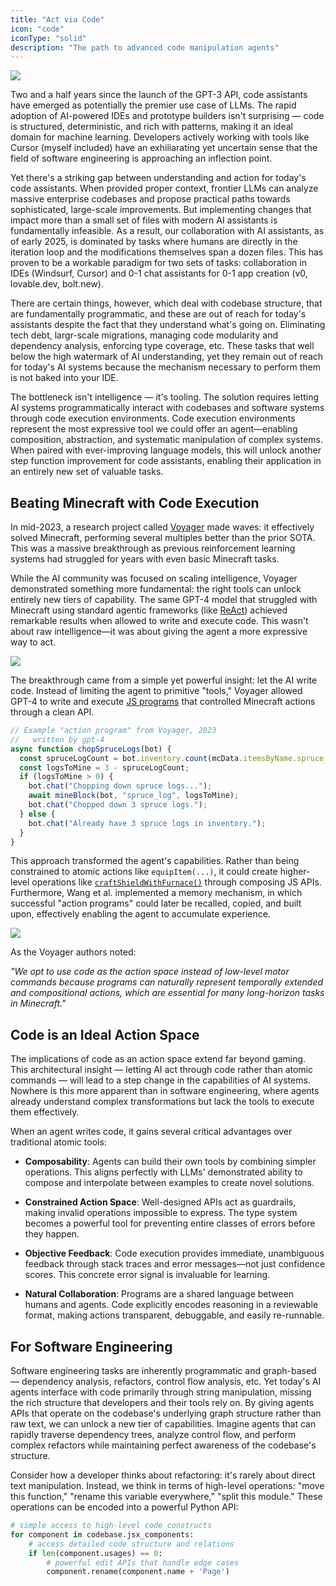 ```yaml
---
title: "Act via Code"
icon: "code"
iconType: "solid"
description: "The path to advanced code manipulation agents"
---
```


<Frame caption="Voyager (2023) solved agentic tasks with code execution">
  <img src="/images/mine-amethyst.png" />
</Frame>


Two and a half years since the launch of the GPT-3 API, code assistants have emerged as potentially the premier use case of LLMs. The rapid adoption of AI-powered IDEs and prototype builders isn't surprising — code is structured, deterministic, and rich with patterns, making it an ideal domain for machine learning. Developers actively working with tools like Cursor (myself included) have an exhiliarating yet uncertain sense that the field of software engineering is approaching an inflection point.

Yet there's a striking gap between understanding and action for today's code assistants. When provided proper context, frontier LLMs can analyze massive enterprise codebases and propose practical paths towards sophisticated, large-scale improvements. But implementing changes that impact more than a small set of files with modern AI assistants is fundamentally infeasible. As a result, our collaboration with AI assistants, as of early 2025, is dominated by tasks where humans are directly in the iteration loop and the modifications themselves span a dozen files. This has proven to be a workable paradigm for two sets of tasks: collaboration in IDEs (Windsurf, Cursor) and 0-1 chat assistants for 0-1 app creation (v0, lovable.dev, bolt.new).

There are certain things, however, which deal with codebase structure, that are fundamentally programmatic, and these are out of reach for today's assistants despite the fact that they understand what's going on. Eliminating tech debt, largr-scale migrations, managing code modularity and dependency analysis, enforcing type coverage, etc. These tasks that well below the high watermark of AI understanding, yet they remain out of reach for today's AI systems because the mechanism necessary to perform them is not baked into your IDE. 

The bottleneck isn't intelligence — it's tooling. The solution requires letting AI systems programmatically interact with codebases and software systems through code execution environments. Code execution environments represent the most expressive tool we could offer an agent—enabling composition, abstraction, and systematic manipulation of complex systems. When paired with ever-improving language models, this will unlock another step function improvement for code assistants, enabling their application in an entirely new set of valuable tasks.

## Beating Minecraft with Code Execution

In mid-2023, a research project called [Voyager](https://voyager.minedojo.org) made waves: it effectively solved Minecraft, performing several multiples better than the prior SOTA. This was a massive breakthrough as previous reinforcement learning systems had struggled for years with even basic Minecraft tasks.

While the AI community was focused on scaling intelligence, Voyager demonstrated something more fundamental: the right tools can unlock entirely new tiers of capability. The same GPT-4 model that struggled with Minecraft using standard agentic frameworks (like [ReAct](https://klu.ai/glossary/react-agent-model)) achieved remarkable results when allowed to write and execute code. This wasn't about raw intelligence—it was about giving the agent a more expressive way to act.

<Frame>
   <img src="/images/voyager-performance.png" />
</Frame>

The breakthrough came from a simple yet powerful insight: let the AI write code. Instead of limiting the agent to primitive "tools," Voyager allowed GPT-4 to write and execute [JS programs](https://github.com/MineDojo/Voyager/tree/main/skill_library/trial2/skill/code) that controlled Minecraft actions through a clean API.

```javascript
// Example "action program" from Voyager, 2023
//   written by gpt-4
async function chopSpruceLogs(bot) {
  const spruceLogCount = bot.inventory.count(mcData.itemsByName.spruce_log.id);
  const logsToMine = 3 - spruceLogCount;
  if (logsToMine > 0) {
    bot.chat("Chopping down spruce logs...");
    await mineBlock(bot, "spruce_log", logsToMine);
    bot.chat("Chopped down 3 spruce logs.");
  } else {
    bot.chat("Already have 3 spruce logs in inventory.");
  }
}
```

This approach transformed the agent's capabilities. Rather than being constrained to atomic actions like `equipItem(...)`, it could create higher-level operations like [`craftShieldWithFurnace()`](https://github.com/MineDojo/Voyager/blob/main/skill_library/trial2/skill/code/craftShieldWithFurnace.js) through composing JS APIs. Furthermore, Wang et al. implemented a memory mechanism, in which successful "action programs" could later be recalled, copied, and built upon, effectively enabling the agent to accumulate experience.

<Frame>
   <img src="/images/voyager-retrieval.png" />
</Frame>

As the Voyager authors noted: 

<Tip>*"We opt to use code as the action space instead of low-level motor commands because programs can naturally represent temporally extended and compositional actions, which are essential for many long-horizon tasks in Minecraft."*</Tip>

## Code is an Ideal Action Space

The implications of code as an action space extend far beyond gaming. This architectural insight — letting AI act through code rather than atomic commands — will lead to a step change in the capabilities of AI systems. Nowhere is this more apparent than in software engineering, where agents already understand complex transformations but lack the tools to execute them effectively.

When an agent writes code, it gains several critical advantages over traditional atomic tools:

- **Composability**: Agents can build their own tools by combining simpler operations. This aligns perfectly with LLMs' demonstrated ability to compose and interpolate between examples to create novel solutions.

- **Constrained Action Space**: Well-designed APIs act as guardrails, making invalid operations impossible to express. The type system becomes a powerful tool for preventing entire classes of errors before they happen.

- **Objective Feedback**: Code execution provides immediate, unambiguous feedback through stack traces and error messages—not just confidence scores. This concrete error signal is invaluable for learning.

- **Natural Collaboration**: Programs are a shared language between humans and agents. Code explicitly encodes reasoning in a reviewable format, making actions transparent, debuggable, and easily re-runnable.

## For Software Engineering

Software engineering tasks are inherently programmatic and graph-based — dependency analysis, refactors, control flow analysis, etc. Yet today's AI agents interface with code primarily through string manipulation, missing the rich structure that developers and their tools rely on. By giving agents APIs that operate on the codebase's underlying graph structure rather than raw text, we can unlock a new tier of capabilities. Imagine agents that can rapidly traverse dependency trees, analyze control flow, and perform complex refactors while maintaining perfect awareness of the codebase's structure.

Consider how a developer thinks about refactoring: it's rarely about direct text manipulation. Instead, we think in terms of high-level operations: "move this function," "rename this variable everywhere," "split this module." These operations can be encoded into a powerful Python API:

```python
# simple access to high-level code constructs
for component in codebase.jsx_components:
    # access detailed code structure and relations
    if len(component.usages) == 0:
        # powerful edit APIs that handle edge cases
        component.rename(component.name + 'Page')
```
